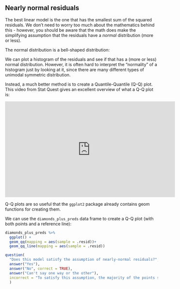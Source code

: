 ## Nearly normal residuals

The best linear model is the one that has the smallest sum of the squared residuals. We don't need to worry too much about the mathematics behind this - however, you should be aware that the math does make the simplifying assumption that the residuals have a *normal* distribution (more or less).

The normal distribution is a bell-shaped distribution:

<!-- TODO: add image of normal distribution -->

<!-- ```{r} -->
<!-- knitr::include_graphics("images/Normal_Distribution_NIST.gif") -->
<!-- ``` -->

We can plot a histogram of the residuals and see if that has a (more or less) normal distribution. However, it is often hard to interpret the "normality" of a histogram just by looking at it, since there are many different types of unimodal symmetric distribution.

Instead, a much better method is to create a Quantile-Quantile (Q-Q) plot. This video from Stat Quest gives an excellent overview of what a Q-Q plot is:

<iframe width="560" height="315" src="https://www.youtube.com/embed/okjYjClSjOg?rel=0" frameborder="0" allowfullscreen></iframe>

<!-- TODO: new video -->

Q-Q plots are so useful that the `ggplot2` package already contains geom functions for creating them.

We can use the `diamonds_plus_preds` data frame to create a Q-Q plot (with both points and a reference line):

```r
diamonds_plus_preds %>%
  ggplot() +
  geom_qq(mapping = aes(sample = .resid))+
  geom_qq_line(mapping = aes(sample = .resid))
```

<!-- TODO:
Examples of met vs. violated graphs, with comparison to the original model (points and line) as well as what the corresponding histogram of residuals looks like.
-->

<!-- Book version -->

<!-- TODO: Add exercises -->

<!-- End book -->

<!-- Tutorial version -->

```r
question(
  "Does this model satisfy the assumption of nearly-normal residuals?",
  answer("Yes"),
  answer("No", correct = TRUE),
  answer("Can't say one way or the other"),
  incorrect = "To satisfy this assumption, the majority of the points should fall very close to the line."
  )
```

<!-- End tutorial -->

